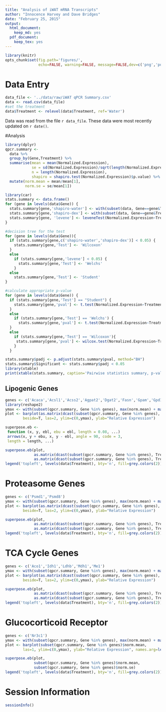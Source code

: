 ```yaml
---
title: "Analysis of iWAT mRNA Transcripts"
author: "Innocence Harvey and Dave Bridges"
date: "February 25, 2015"
output:
  html_document:
    keep_md: yes
  pdf_document:
    keep_tex: yes
---
```


```r
library(knitr)
opts_chunk$set(fig.path='figures/',
               echo=FALSE, warning=FALSE, message=FALSE,dev=c('png','pdf'))
```

# Data Entry


```r
data_file <- '../data/raw/iWAT qPCR Summary.csv'
data <- read.csv(data_file)
#set the treatment
data$Treatment <- relevel(data$Treatment, ref='Water')
```

Data was read from the file `r data_file`.  These data were most recently updated on `r date()`.

#Analysis

```r
library(dplyr)
qpcr.summary <- 
  data %>%
  group_by(Gene,Treatment) %>%
  summarise(mean = mean(Normalized.Expression),
            se = sd(Normalized.Expression)/sqrt(length(Normalized.Expression)),
            n = length(Normalized.Expression),
            shapiro = shapiro.test(Normalized.Expression)$p.value) %>%
  mutate(norm.mean = mean/mean[1],
         norm.se = se/mean[1])
```

```r
library(car)
stats.summary <- data.frame()
for (gene in levels(data$Gene)) {
  stats.summary[gene,'shapiro-water'] <- with(subset(data, Gene==gene&Treatment=='Water'), shapiro.test(Normalized.Expression))$p.value
  stats.summary[gene,'shapiro-dex'] <- with(subset(data, Gene==gene&Treatment=='Dexamethasone'), shapiro.test(Normalized.Expression))$p.value
  stats.summary[gene, 'levene'] <- leveneTest(Normalized.Expression~Treatment, data=subset(data,Gene==gene))$"Pr(>F)"[1]
}

#decision tree for the test
for (gene in levels(data$Gene)){
  if (stats.summary[gene,c('shapiro-water','shapiro-dex')] < 0.05) {
    stats.summary[gene,'Test'] <- 'Wilcoxon'
  }
  else
    if (stats.summary[gene,'levene'] < 0.05) {
      stats.summary[gene,'Test'] <- 'Welchs'
    }
  else
    stats.summary[gene,'Test'] <- 'Student'
}

#calculate appropriate p-value
for (gene in levels(data$Gene)) {
  if (stats.summary[gene,'Test'] == "Student") {
    stats.summary[gene,'pval'] <- t.test(Normalized.Expression~Treatment, data=subset(data,Gene==gene), var.equal=T)$p.value
  }
  else
    if (stats.summary[gene,'Test'] == 'Welchs') {
      stats.summary[gene,'pval'] <- t.test(Normalized.Expression~Treatment, data=subset(data,Gene==gene), var.equal=F)$p.value
  }
  else
    if (stats.summary[gene,'Test'] == 'Wilcoxon'){
     stats.summary[gene,'pval'] <- wilcox.test(Normalized.Expression~Treatment, data=subset(data,Gene==gene))$p.value 
    }
  }

stats.summary$padj <- p.adjust(stats.summary$pval, method="BH")
stats.summary$Significant <- stats.summary$padj < 0.05
library(xtable)
print(xtable(stats.summary, caption='Pairwise statistics summary, p-values adjusted by BH', digits=3), type='html')
```

## Lipogenic Genes

```r
genes <- c('Acaca','Acsl1','Acss2','Agpat2','Dgat2','Fasn','Gpam','Gpd1','Scd1','Dhcr7','Dhcr24')
library(reshape2)
ymax <- with(subset(qpcr.summary, Gene %in% genes), max(norm.mean) + max (norm.se))
plot <- barplot(as.matrix(dcast(subset(qpcr.summary, Gene %in% genes), Treatment~Gene, value.var='norm.mean')[2:(length(genes)+1)]), 
        beside=T, las=2, ylim=c(0,ymax), ylab="Relative Expression")

superpose.eb <- 
 function (x, y, ebl, ebu = ebl, length = 0.08, ...) 
 arrows(x, y + ebu, x, y - ebl, angle = 90, code = 3, 
 length = length, ...)

superpose.eb(plot,
             as.matrix(dcast(subset(qpcr.summary, Gene %in% genes), Treatment~Gene, value.var='norm.mean')[2:(length(genes)+1)]),
             as.matrix(dcast(subset(qpcr.summary, Gene %in% genes), Treatment~Gene, value.var='norm.se')[2:(length(genes)+1)]))
legend('topleft', levels(data$Treatment), bty='n', fill=grey.colors(2))
```

# Proteasome Genes

```r
genes <- c('Psmd1','Psmd8')
ymax <- with(subset(qpcr.summary, Gene %in% genes), max(norm.mean) + max (norm.se))
plot <- barplot(as.matrix(dcast(subset(qpcr.summary, Gene %in% genes), Treatment~Gene, value.var='norm.mean')[2:(length(genes)+1)]), 
        beside=T, las=2, ylim=c(0,ymax), ylab="Relative Expression")

superpose.eb(plot,
             as.matrix(dcast(subset(qpcr.summary, Gene %in% genes), Treatment~Gene, value.var='norm.mean')[2:(length(genes)+1)]),
             as.matrix(dcast(subset(qpcr.summary, Gene %in% genes), Treatment~Gene, value.var='norm.se')[2:(length(genes)+1)]))
legend('topleft', levels(data$Treatment), bty='n', fill=grey.colors(2))
```

# TCA Cycle Genes
```r
genes <- c('Aco1','Idh1','Ldhb','Mdh1','Me1')
ymax <- with(subset(qpcr.summary, Gene %in% genes), max(norm.mean) + max (norm.se))
plot <- barplot(as.matrix(dcast(subset(qpcr.summary, Gene %in% genes), Treatment~Gene, value.var='norm.mean')[2:(length(genes)+1)]), 
        beside=T, las=2, ylim=c(0,ymax), ylab="Relative Expression")

superpose.eb(plot,
             as.matrix(dcast(subset(qpcr.summary, Gene %in% genes), Treatment~Gene, value.var='norm.mean')[2:(length(genes)+1)]),
             as.matrix(dcast(subset(qpcr.summary, Gene %in% genes), Treatment~Gene, value.var='norm.se')[2:(length(genes)+1)]))
legend('topleft', levels(data$Treatment), bty='n', fill=grey.colors(2))
```

# Glucocorticoid Receptor
```r
genes <- c('Nr3c1')
ymax <- with(subset(qpcr.summary, Gene %in% genes), max(norm.mean) + max (norm.se))
plot <- barplot(subset(qpcr.summary, Gene %in% genes)$norm.mean,
        las=1, ylim=c(0,ymax), ylab="Relative Expression", names.arg=levels(data$Treatment), col=grey.colors(2))

superpose.eb(plot,
             subset(qpcr.summary, Gene %in% genes)$norm.mean,
             subset(qpcr.summary, Gene %in% genes)$norm.se)
legend('topleft', levels(data$Treatment), bty='n', fill=grey.colors(2))
```

# Session Information
```r
sessionInfo()
```